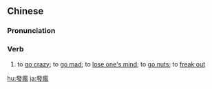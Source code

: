 {{also|发疯}}
==Chinese==
{{zh-forms|s=发疯}}

===Pronunciation===
{{zh-pron
|m=fāfēng
|c=faat3 fung1
|cat=v
}}

===Verb===
{{zh-verb}}

# to [[go crazy]]; to [[go mad]]; to [[lose one's mind]]; to [[go nuts]]; to [[freak out]]

[[hu:發瘋]]
[[ja:發瘋]]